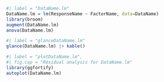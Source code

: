 
```r
#| label = "DataName.lm"
DataName.lm = lm(ResponseName ~ FactorName, data=DataName)
library(broom)
augment(DataName.lm)
anova(DataName.lm)
```

```r
#| label = "glanceDataName.lm"
glance(DataName.lm) |> kable()
```

```r
#| label = "plotDataName.lm",
#| fig.cap = "Residual analysis for DataName.lm"
library(ggfortify)
autoplot(DataName.lm)
```
